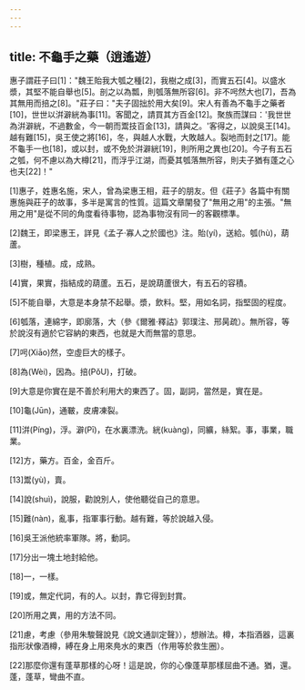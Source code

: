 ```yaml
---
---
---
```

title: 不龜手之藥（逍遙遊）
---



惠子謂莊子曰[1]："魏王貽我大瓠之種[2]，我樹之成[3]，而實五石[4]。以盛水漿，其堅不能自舉也[5]。剖之以為瓢，則瓠落無所容[6]。非不呺然大也[7]，吾為其無用而掊之[8]。"莊子曰："夫子固拙於用大矣[9]。宋人有善為不龜手之藥者[10]，世世以洴澼絖為事[11]。客聞之，請買其方百金[12]。聚族而謀曰：'我世世為洴澼絖，不過數金，今一朝而鬻技百金[13]，請與之。'客得之，以說吳王[14]。越有難[15]，吳王使之將[16]，冬，與越人水戰，大敗越人。裂地而封之[17]。能不龜手一也[18]，或以封，或不免於洴澼絖[19]，則所用之異也[20]。今子有五石之瓠，何不慮以為大樽[21]，而浮乎江湖，而憂其瓠落無所容，則夫子猶有蓬之心也夫[22]！"

[1]惠子，姓惠名施，宋人，曾為梁惠王相，莊子的朋友。但《莊子》各篇中有關惠施與莊子的故事，多半是寓言的性質。這篇文章闡發了"無用之用"的主張。"無用之用"是從不同的角度看待事物，認為事物沒有同一的客觀標準。

[2]魏王，即梁惠王，詳見《孟子·寡人之於國也》注。貽(yí)，送給。瓠(hù)，葫蘆。

[3]樹，種植。成，成熟。

[4]實，果實，指結成的葫蘆。五石，是說葫蘆很大，有五石的容積。

[5]不能自舉，大意是本身禁不起舉。漿，飲料。堅，用如名詞，指堅固的程度。

[6]瓠落，連綿字，即廓落，大（參《爾雅·釋詁》郭璞注、邢昺疏）。無所容，等於說沒有適於它容納的東西，也就是大而無當的意思。

[7]呺(Xiāo)然，空虛巨大的樣子。

[8]為(Wèi)，因為。掊(PǒU)，打破。

[9]大意是你實在是不善於利用大的東西了。固，副詞，當然是，實在是。

[10]龜(Jūn)，通皸，皮膚凍裂。

[11]洴(Píng)，浮。澼(Pī)，在水裏漂洗。絖(kuàng)，同纊，絲絮。事，事業，職業。

[12]方，藥方。百金，金百斤。

[13]鬻(yù)，賣。

[14]說(shuì)，說服，勸說別人，使他聽從自己的意思。

[15]難(nàn)，亂事，指軍事行動。越有難，等於說越入侵。

[16]吳王派他統率軍隊。將，動詞。

[17]分出一塊土地封給他。

[18]一，一樣。

[19]或，無定代詞，有的人。以封，靠它得到封賞。

[20]所用之異，用的方法不同。

[21]慮，考慮（參用朱駿聲說見《說文通訓定聲》），想辦法。樽，本指酒器，這裏指形狀像酒樽，縛在身上用來鳧水的東西（作用等於救生圈）。

[22]那麼你還有蓬草那樣的心呀！這是說，你的心像蓬草那樣屈曲不通。猶，還。蓬，蓬草，彎曲不直。